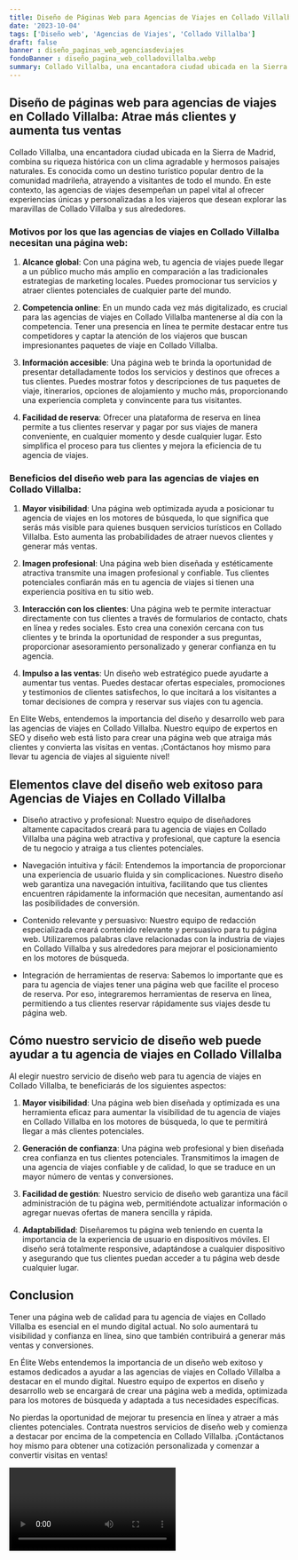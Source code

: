 ```yaml
---
title: Diseño de Páginas Web para Agencias de Viajes en Collado Villalba
date: '2023-10-04'
tags: ['Diseño web', 'Agencias de Viajes', 'Collado Villalba']
draft: false
banner : diseño_paginas_web_agenciasdeviajes
fondoBanner : diseño_pagina_web_colladovillalba.webp
summary: Collado Villalba, una encantadora ciudad ubicada en la Sierra de Madrid, combina su riqueza histórica con un clima agradable y hermosos paisajes naturales. Es conocida como un destino turístico popular dentro de la comunidad madrileña, atrayendo a visitantes de todo el mundo. En este contexto, las agencias de viajes desempeñan un papel vital al ofrecer experiencias únicas y personalizadas a los viajeros que desean explorar las maravillas de Collado Villalba y sus alrededores.
---
```


## Diseño de páginas web para agencias de viajes en Collado Villalba: Atrae más clientes y aumenta tus ventas

Collado Villalba, una encantadora ciudad ubicada en la Sierra de Madrid, combina su riqueza histórica con un clima agradable y hermosos paisajes naturales. Es conocida como un destino turístico popular dentro de la comunidad madrileña, atrayendo a visitantes de todo el mundo. En este contexto, las agencias de viajes desempeñan un papel vital al ofrecer experiencias únicas y personalizadas a los viajeros que desean explorar las maravillas de Collado Villalba y sus alrededores.

### Motivos por los que las agencias de viajes en Collado Villalba necesitan una página web:

1. **Alcance global**: Con una página web, tu agencia de viajes puede llegar a un público mucho más amplio en comparación a las tradicionales estrategias de marketing locales. Puedes promocionar tus servicios y atraer clientes potenciales de cualquier parte del mundo.

2. **Competencia online**: En un mundo cada vez más digitalizado, es crucial para las agencias de viajes en Collado Villalba mantenerse al día con la competencia. Tener una presencia en línea te permite destacar entre tus competidores y captar la atención de los viajeros que buscan impresionantes paquetes de viaje en Collado Villalba.

3. **Información accesible**: Una página web te brinda la oportunidad de presentar detalladamente todos los servicios y destinos que ofreces a tus clientes. Puedes mostrar fotos y descripciones de tus paquetes de viaje, itinerarios, opciones de alojamiento y mucho más, proporcionando una experiencia completa y convincente para tus visitantes.

4. **Facilidad de reserva**: Ofrecer una plataforma de reserva en línea permite a tus clientes reservar y pagar por sus viajes de manera conveniente, en cualquier momento y desde cualquier lugar. Esto simplifica el proceso para tus clientes y mejora la eficiencia de tu agencia de viajes.

### Beneficios del diseño web para las agencias de viajes en Collado Villalba:

1. **Mayor visibilidad**: Una página web optimizada ayuda a posicionar tu agencia de viajes en los motores de búsqueda, lo que significa que serás más visible para quienes busquen servicios turísticos en Collado Villalba. Esto aumenta las probabilidades de atraer nuevos clientes y generar más ventas.

2. **Imagen profesional**: Una página web bien diseñada y estéticamente atractiva transmite una imagen profesional y confiable. Tus clientes potenciales confiarán más en tu agencia de viajes si tienen una experiencia positiva en tu sitio web.

3. **Interacción con los clientes**: Una página web te permite interactuar directamente con tus clientes a través de formularios de contacto, chats en línea y redes sociales. Esto crea una conexión cercana con tus clientes y te brinda la oportunidad de responder a sus preguntas, proporcionar asesoramiento personalizado y generar confianza en tu agencia.

4. **Impulso a las ventas**: Un diseño web estratégico puede ayudarte a aumentar tus ventas. Puedes destacar ofertas especiales, promociones y testimonios de clientes satisfechos, lo que incitará a los visitantes a tomar decisiones de compra y reservar sus viajes con tu agencia.

En Elite Webs, entendemos la importancia del diseño y desarrollo web para las agencias de viajes en Collado Villalba. Nuestro equipo de expertos en SEO y diseño web está listo para crear una página web que atraiga más clientes y convierta las visitas en ventas. ¡Contáctanos hoy mismo para llevar tu agencia de viajes al siguiente nivel!

<GifSeo />

<Cta />

## Elementos clave del diseño web exitoso para Agencias de Viajes en Collado Villalba

- Diseño atractivo y profesional: Nuestro equipo de diseñadores altamente capacitados creará para tu agencia de viajes en Collado Villalba una página web atractiva y profesional, que capture la esencia de tu negocio y atraiga a tus clientes potenciales.

- Navegación intuitiva y fácil: Entendemos la importancia de proporcionar una experiencia de usuario fluida y sin complicaciones. Nuestro diseño web garantiza una navegación intuitiva, facilitando que tus clientes encuentren rápidamente la información que necesitan, aumentando así las posibilidades de conversión.

- Contenido relevante y persuasivo: Nuestro equipo de redacción especializada creará contenido relevante y persuasivo para tu página web. Utilizaremos palabras clave relacionadas con la industria de viajes en Collado Villalba y sus alrededores para mejorar el posicionamiento en los motores de búsqueda.

- Integración de herramientas de reserva: Sabemos lo importante que es para tu agencia de viajes tener una página web que facilite el proceso de reserva. Por eso, integraremos herramientas de reserva en línea, permitiendo a tus clientes reservar rápidamente sus viajes desde tu página web.

## Cómo nuestro servicio de diseño web puede ayudar a tu agencia de viajes en Collado Villalba

Al elegir nuestro servicio de diseño web para tu agencia de viajes en Collado Villalba, te beneficiarás de los siguientes aspectos:

1. **Mayor visibilidad**: Una página web bien diseñada y optimizada es una herramienta eficaz para aumentar la visibilidad de tu agencia de viajes en Collado Villalba en los motores de búsqueda, lo que te permitirá llegar a más clientes potenciales.

2. **Generación de confianza**: Una página web profesional y bien diseñada crea confianza en tus clientes potenciales. Transmitimos la imagen de una agencia de viajes confiable y de calidad, lo que se traduce en un mayor número de ventas y conversiones.

3. **Facilidad de gestión**: Nuestro servicio de diseño web garantiza una fácil administración de tu página web, permitiéndote actualizar información o agregar nuevas ofertas de manera sencilla y rápida.

4. **Adaptabilidad**: Diseñaremos tu página web teniendo en cuenta la importancia de la experiencia de usuario en dispositivos móviles. El diseño será totalmente responsive, adaptándose a cualquier dispositivo y asegurando que tus clientes puedan acceder a tu página web desde cualquier lugar.

## Conclusion

Tener una página web de calidad para tu agencia de viajes en Collado Villalba es esencial en el mundo digital actual. No solo aumentará tu visibilidad y confianza en línea, sino que también contribuirá a generar más ventas y conversiones.

En Élite Webs entendemos la importancia de un diseño web exitoso y estamos dedicados a ayudar a las agencias de viajes en Collado Villalba a destacar en el mundo digital. Nuestro equipo de expertos en diseño y desarrollo web se encargará de crear una página web a medida, optimizada para los motores de búsqueda y adaptada a tus necesidades específicas.

No pierdas la oportunidad de mejorar tu presencia en línea y atraer a más clientes potenciales. Contrata nuestros servicios de diseño web y comienza a destacar por encima de la competencia en Collado Villalba. ¡Contáctanos hoy mismo para obtener una cotización personalizada y comenzar a convertir visitas en ventas!

<Video />

<CtaBot job='Agencias de Viajes' city='Collado Villalba'/>

<Gmaps query='Collado Villalba+españa+maps' />
